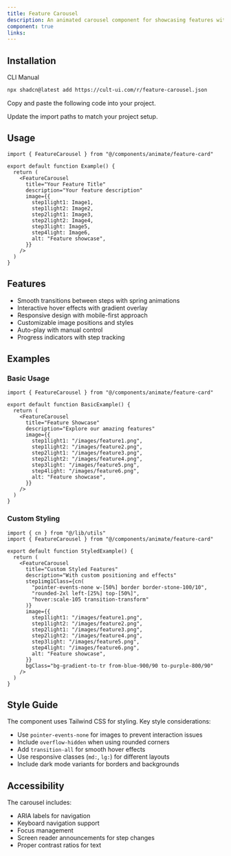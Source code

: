 ```yaml
---
title: Feature Carousel
description: An animated carousel component for showcasing features with smooth transitions and interactive elements.
component: true
links:
---
```


<ComponentPreview
  name="feature-carousel-demo"
  className="[&_.preview>[data-orientation=vertical]]:sm:max-w-[70%]"
/>

## Installation

<CodeTabs>

<TabsList>
  <TabsTrigger value="cli">CLI</TabsTrigger>
  <TabsTrigger value="manual">Manual</TabsTrigger>
</TabsList>

<TabsContent value="cli">

```bash
npx shadcn@latest add https://cult-ui.com/r/feature-carousel.json
```

</TabsContent>

<TabsContent value="manual">

<Steps>

<Step>Copy and paste the following code into your project.</Step>

<ComponentSource name="feature-carousel" />

<Step>Update the import paths to match your project setup.</Step>

</Steps>

</TabsContent>

</CodeTabs>

## Usage

```tsx
import { FeatureCarousel } from "@/components/animate/feature-card"
```

```tsx
export default function Example() {
  return (
    <FeatureCarousel
      title="Your Feature Title"
      description="Your feature description"
      image={{
        step1light1: Image1,
        step1light2: Image2,
        step2light1: Image3,
        step2light2: Image4,
        step3light: Image5,
        step4light: Image6,
        alt: "Feature showcase",
      }}
    />
  )
}
```

## Features

- Smooth transitions between steps with spring animations
- Interactive hover effects with gradient overlay
- Responsive design with mobile-first approach
- Customizable image positions and styles
- Auto-play with manual control
- Progress indicators with step tracking

## Examples

### Basic Usage

```tsx
import { FeatureCarousel } from "@/components/animate/feature-card"

export default function BasicExample() {
  return (
    <FeatureCarousel
      title="Feature Showcase"
      description="Explore our amazing features"
      image={{
        step1light1: "/images/feature1.png",
        step1light2: "/images/feature2.png",
        step2light1: "/images/feature3.png",
        step2light2: "/images/feature4.png",
        step3light: "/images/feature5.png",
        step4light: "/images/feature6.png",
        alt: "Feature showcase",
      }}
    />
  )
}
```

### Custom Styling

```tsx
import { cn } from "@/lib/utils"
import { FeatureCarousel } from "@/components/animate/feature-card"

export default function StyledExample() {
  return (
    <FeatureCarousel
      title="Custom Styled Features"
      description="With custom positioning and effects"
      step1img1Class={cn(
        "pointer-events-none w-[50%] border border-stone-100/10",
        "rounded-2xl left-[25%] top-[50%]",
        "hover:scale-105 transition-transform"
      )}
      image={{
        step1light1: "/images/feature1.png",
        step1light2: "/images/feature2.png",
        step2light1: "/images/feature3.png",
        step2light2: "/images/feature4.png",
        step3light: "/images/feature5.png",
        step4light: "/images/feature6.png",
        alt: "Feature showcase",
      }}
      bgClass="bg-gradient-to-tr from-blue-900/90 to-purple-800/90"
    />
  )
}
```

## Style Guide

The component uses Tailwind CSS for styling. Key style considerations:

- Use `pointer-events-none` for images to prevent interaction issues
- Include `overflow-hidden` when using rounded corners
- Add `transition-all` for smooth hover effects
- Use responsive classes (`md:`, `lg:`) for different layouts
- Include dark mode variants for borders and backgrounds

## Accessibility

The carousel includes:

- ARIA labels for navigation
- Keyboard navigation support
- Focus management
- Screen reader announcements for step changes
- Proper contrast ratios for text
